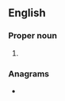 ==English==

===Proper noun===
{{en-proper noun}}

# {{initialism of|en|{{w|Irish Republican Socialist Party}}}}

===Anagrams===
* {{anagrams|en|a=iprs|IPRs|IRPs|PIRs|RIPs|irps|pris|rips|risp}}